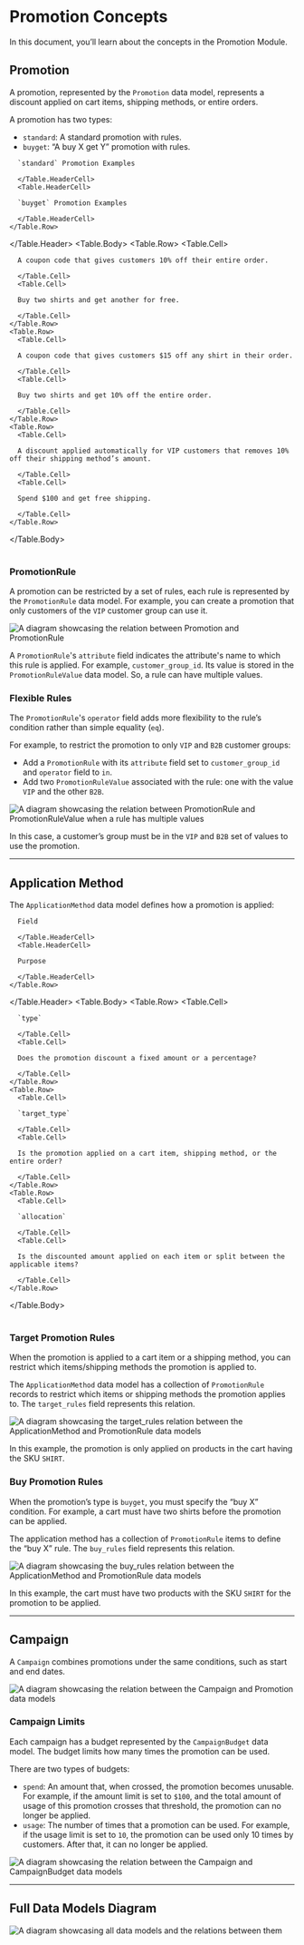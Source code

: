 
# Promotion Concepts

In this document, you’ll learn about the concepts in the Promotion Module.

## Promotion

A promotion, represented by the `Promotion` data model, represents a discount applied on cart items, shipping methods, or entire orders.

A promotion has two types:

- `standard`: A standard promotion with rules.
- `buyget`: “A buy X get Y” promotion with rules.

<Table>
  <Table.Header>
    <Table.Row>
      <Table.HeaderCell>
      
      `standard` Promotion Examples
      
      </Table.HeaderCell>
      <Table.HeaderCell>
      
      `buyget` Promotion Examples
      
      </Table.HeaderCell>
    </Table.Row>
  </Table.Header>
  <Table.Body>
    <Table.Row>
      <Table.Cell>

      A coupon code that gives customers 10% off their entire order.

      </Table.Cell>
      <Table.Cell>

      Buy two shirts and get another for free.

      </Table.Cell>
    </Table.Row>
    <Table.Row>
      <Table.Cell>

      A coupon code that gives customers $15 off any shirt in their order.

      </Table.Cell>
      <Table.Cell>

      Buy two shirts and get 10% off the entire order.

      </Table.Cell>
    </Table.Row>
    <Table.Row>
      <Table.Cell>

      A discount applied automatically for VIP customers that removes 10% off their shipping method’s amount.

      </Table.Cell>
      <Table.Cell>

      Spend $100 and get free shipping.

      </Table.Cell>
    </Table.Row>
  </Table.Body>
</Table>

### PromotionRule

A promotion can be restricted by a set of rules, each rule is represented by the `PromotionRule` data model. For example, you can create a promotion that only customers of the `VIP` customer group can use it.

![A diagram showcasing the relation between Promotion and PromotionRule](https://res.cloudinary.com/dza7lstvk/image/upload/v1709833196/Medusa%20Resources/promotion-promotion-rule_msbx0w.jpg)

A `PromotionRule`'s `attribute` field indicates the attribute's name to which this rule is applied. For example, `customer_group_id`. Its value is stored in the `PromotionRuleValue` data model. So, a rule can have multiple values.

### Flexible Rules

The `PromotionRule`'s `operator` field adds more flexibility to the rule’s condition rather than simple equality (`eq`).

For example, to restrict the promotion to only `VIP` and `B2B` customer groups:

- Add a `PromotionRule` with its `attribute` field set to `customer_group_id` and `operator` field to `in`.
- Add two `PromotionRuleValue` associated with the rule: one with the value `VIP` and the other `B2B`.

![A diagram showcasing the relation between PromotionRule and PromotionRuleValue when a rule has multiple values](https://res.cloudinary.com/dza7lstvk/image/upload/v1709897383/Medusa%20Resources/promotion-promotion-rule-multiple_hctpmt.jpg)

In this case, a customer’s group must be in the `VIP` and `B2B` set of values to use the promotion.

---

## Application Method

The `ApplicationMethod` data model defines how a promotion is applied:

<Table>
  <Table.Header>
    <Table.Row>
      <Table.HeaderCell>
      
      Field
      
      </Table.HeaderCell>
      <Table.HeaderCell>
      
      Purpose
      
      </Table.HeaderCell>
    </Table.Row>
  </Table.Header>
  <Table.Body>
    <Table.Row>
      <Table.Cell>

      `type`

      </Table.Cell>
      <Table.Cell>

      Does the promotion discount a fixed amount or a percentage?

      </Table.Cell>
    </Table.Row>
    <Table.Row>
      <Table.Cell>

      `target_type`

      </Table.Cell>
      <Table.Cell>

      Is the promotion applied on a cart item, shipping method, or the entire order?

      </Table.Cell>
    </Table.Row>
    <Table.Row>
      <Table.Cell>

      `allocation`

      </Table.Cell>
      <Table.Cell>

      Is the discounted amount applied on each item or split between the applicable items?

      </Table.Cell>
    </Table.Row>
  </Table.Body>
</Table>

### Target Promotion Rules

When the promotion is applied to a cart item or a shipping method, you can restrict which items/shipping methods the promotion is applied to.

The `ApplicationMethod` data model has a collection of `PromotionRule` records to restrict which items or shipping methods the promotion applies to. The `target_rules` field represents this relation. 

![A diagram showcasing the target_rules relation between the ApplicationMethod and PromotionRule data models](https://res.cloudinary.com/dza7lstvk/image/upload/v1709898273/Medusa%20Resources/application-method-target-rules_hqaymz.jpg)

In this example, the promotion is only applied on products in the cart having the SKU `SHIRT`.

### Buy Promotion Rules

When the promotion’s type is `buyget`, you must specify the “buy X” condition. For example, a cart must have two shirts before the promotion can be applied.

The application method has a collection of `PromotionRule` items to define the “buy X” rule. The `buy_rules` field represents this relation. 

![A diagram showcasing the buy_rules relation between the ApplicationMethod and PromotionRule data models](https://res.cloudinary.com/dza7lstvk/image/upload/v1709898453/Medusa%20Resources/application-method-buy-rules_djjuhw.jpg)

In this example, the cart must have two products with the SKU `SHIRT` for the promotion to be applied.

---

## Campaign

A `Campaign` combines promotions under the same conditions, such as start and end dates.

![A diagram showcasing the relation between the Campaign and Promotion data models](https://res.cloudinary.com/dza7lstvk/image/upload/v1709899225/Medusa%20Resources/campagin-promotion_hh3qsi.jpg)

### Campaign Limits

Each campaign has a budget represented by the `CampaignBudget` data model. The budget limits how many times the promotion can be used.

There are two types of budgets:

- `spend`: An amount that, when crossed, the promotion becomes unusable. For example, if the amount limit is set to `$100`, and the total amount of usage of this promotion crosses that threshold, the promotion can no longer be applied.
- `usage`: The number of times that a promotion can be used. For example, if the usage limit is set to `10`, the promotion can be used only 10 times by customers. After that, it can no longer be applied.

![A diagram showcasing the relation between the Campaign and CampaignBudget data models](https://res.cloudinary.com/dza7lstvk/image/upload/v1709899463/Medusa%20Resources/campagin-budget_rvqlmi.jpg)

---

## Full Data Models Diagram

![A diagram showcasing all data models and the relations between them](https://res.cloudinary.com/dza7lstvk/image/upload/v1709900277/Medusa%20Resources/promotion-architecture_an8mzy.jpg)
